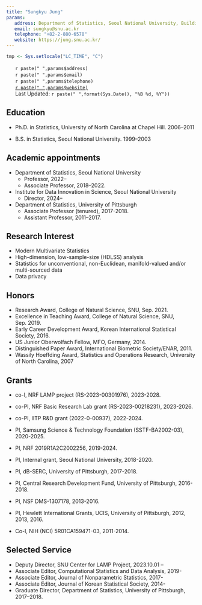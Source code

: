 ```yaml
---
title: "Sungkyu Jung"
params:
   address: Department of Statistics, Seoul National University, Building 25 Room 436, 1 Gwanak-ro, Gwanak-gu, Seoul 08826, Korea
   email: sungkyu@snu.ac.kr
   telephone: "+82-2-880-6578"
   website: https://jung.snu.ac.kr/
---
```



<!--html_preserve-->
<style type="text/css">
ul.CV {
list-style-type: none;
}
</style>
<!--/html_preserve-->
 
```r
tmp <- Sys.setlocale("LC_TIME", "C")
```

<ul class="CV">
<li><i class="fa fa-home" aria-hidden="true"></i>  `r paste(" ",params$address)`</li>
<li><i class="fa fa-envelope-o" aria-hidden="true"></i>  `r paste(" ",params$email)`</li>
<li><i class="fa fa-mobile" aria-hidden="true"></i>  `r paste(" ",params$telephone)`</li>
<li><i class="fa fa-globe" aria-hidden="true"></i>  [`r paste(" ",params$website)`](`r params$website`)</li>
<li><i class="fa fa-clock-o" aria-hidden="true"></i> Last Updated: `r paste(" ",format(Sys.Date(), "%B %d, %Y"))`</li>
</ul>



## Education

- Ph.D. in Statistics, University of North Carolina at Chapel Hill. 2006--2011

- B.S. in Statistics, Seoul National University. 1999--2003


## Academic appointments

* Department of Statistics, Seoul National University 
     + Professor, 2022--
     + Associate Professor, 2018--2022.
     
* Institute for Data Innovation in Science, Seoul National University
     + Director, 2024--
     
* Department of Statistics, University of Pittsburgh
     + Associate Professor (tenured), 2017-2018.
     + Assistant Professor, 2011--2017.

     
## Research Interest

- Modern Multivariate Statistics 
- High-dimension, low-sample-size (HDLSS) analysis
- Statistics for unconventional, non-Euclidean, manifold-valued and/or multi-sourced data 
- Data privacy

## Honors 

- Research Award, College of Natural Science, SNU, Sep. 2021.
- Excellence in Teaching Award, College of Natural Science, SNU, Sep. 2019.
- Early Career Development Award, Korean International Statistical Society, 2016.
- US Junior Oberwolfach Fellow, MFO, Germany, 2014.
- Distinguished Paper Award, International Biometric Society/ENAR, 2011.
- Wassily Hoeffding Award, Statistics and Operations Research, University of North Carolina, 2007

## Grants

- co-I, NRF LAMP project (RS-2023-00301976), 2023-2028. 

- co-PI, NRF Basic Research Lab grant (RS-2023-00218231), 2023-2026. 

- co-PI, IITP R&D grant (2022-0-00937), 2022-2024.

- PI, Samsung Science & Technology Foundation (SSTF-BA2002-03), 2020-2025.

- PI, NRF 2019R1A2C2002256, 2019-2024.

- PI, Internal grant, Seoul National University, 2018-2020.

- PI, dB-SERC, University of Pittsburgh,  2017-2018.

- PI, Central Research Development Fund, University of Pittsburgh, 2016-2018.

- PI, NSF DMS-1307178, 2013-2016.

- PI, Hewlett International Grants, UCIS, University of Pittsburgh, 2012, 2013, 2016.

- Co-I, NIH (NCI) 5R01CA159471-03, 2011-2014.

## Selected Service

- Deputy Director, SNU Center for LAMP Project, 2023.10.01 --
- Associate Editor, Computational Statistics and Data Analysis, 2019-
- Associate Editor, Journal of Nonparametric Statistics, 2017-
- Associate Editor, Journal of Korean Statistical Society, 2014-
<!-- - Associate Liaison to National Institute of Statistical Science, 2015-2018 -->
- Graduate Director, Department of Statistics, University of Pittsburgh, 2017--2018.
<!-- - Elected member, Dietrich School of Arts and Sciences Council, University of Pittsburgh 2016--2019 -->